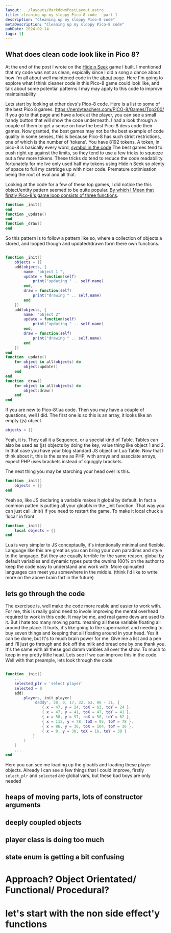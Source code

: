 ```yaml
---
layout: ../layouts/MarkdownPostLayout.astro
title: cleaning up my sloppy Pico-8 code - part 1
description: "Cleaning up my sloppy Pico-8 code"
metaDescription: "Cleaning up my sloppy Pico-8 code"
pubDate: 2024-02-14
tags: []
---
```



## What does clean code look like in Pico 8?

At the end of the post I wrote on the [Hide n Seek](/hide-n-seek-game) game I built.
I mentioned that my code was not as clean, espically since I did a song a dance about how I'm all
about well maintened code in the [about](/about) page.
Here I'm going to explore what I think cleaner code in this Pico-8 game could look like,
and talk about some potential patterns I may may apply to this code to improve maintainability


Lets start by looking at other devs's Pico-8 code. Here is a list to some of the best Pico 8 games.
https://nerdyteachers.com/PICO-8/Games/Top200/
If you go to that page and have a look at the player, you can see a small handy button that will show the code underneath.
I had a look through a couple of them to get a sense on how the best
Pico-8 devs code their games.
Now granted, the best games may not be the best example of code quality in some senses,
this is because Pico-8 has such strict restrictions, one of which is the number of 'tokens'.
You have 8192 tokens. A token, in pico-8 is basically every word, [symbol in the code](https://pico-8.fandom.com/wiki/Tokens)
The best games tend to push right up against the limits, so they tend to use a few tricks to
squeeze out a few more tokens.
These tricks do tend to reduce the code readability. fortunately for me Ive only used half my tokens using Hide n Seek
so plenty of space to full my cartridge up with nicer code.
Premature optimisation being the root of eval and all that.

Looking at the code for a few of these top games, I did notice the this object/entity pattern seemed
to be quite popular.
[By which I Mean that firstly Pico-8's game loop consists of three functions](https://www.lexaloffle.com/dl/docs/pico-8_manual.html#PICO_8_Program_Structure).


```lua
function _init()
end
function _update()
end
function _draw()
end
```

So this pattern is to follow a pattern like so, where a collection of objects a stored, and looped though and updated/drawn
form there own functions.

```lua

function _init()
    objects = {}
    add(objects, {
        name: "object 1 ",
        update = function(self)
            print("updating " .. self.name)
        end,
        draw = function(self)
            print("drawing " .. self.name)
        end
    })
    add(objects, {
        name: "object 2"
        update = function(self)
            print("updating " .. self.name)
        end,
        draw = function(self)
            print("drawing " .. self.name)
        end
    })
end
function _update()
    for object in all(objects) do
        object:update()
    end
end
function _draw()
    for object in all(objects) do
        object:draw()
    end
end
```

If you are new to Pico-8\lua code. Then you may have a couple of questions, well I did.
The first one is so this is an array, it looks like an empty (js) object.
```lua
objects = {}
```
Yeah, it is. They call it a Sequence, or a special kind of Table.
Tables can also be used as (js) objects by doing the key, value thing like object 1 and 2.
In that case you have your blog standard JS object or Lua Table.
Now that I think about it, this is the same as PHP, with arrays and associate arrays, expect
PHP uses brackets instead of squiggly brackets.

The next thing you may be starching your head over is this.
```lua
function _init()
    objects = {}
end
```
Yeah so, like JS declaring a variable makes it global by default.
In fact a common patten is putting all your gloabls in the _init function.
That way you can just call _init() if you need to restart the game.
To make it local chuck a 'local' in front
```lua
function _init()
    local objects = {}
end
```
Lua is very simpler to JS conceptaully, it's intentionally minimal and flexible. Language like this are great
as you can bring your own paradims and style to the language. But they are equally terrible for the same reason.
global by default variables and dynamic types puts the ownins 100% on the author to keep the code easy to understand and
work with. More opinuated languages can meet you somewhere in the middle.
(think I'd like to write more on the above brain fart in the future)

## lets go through the code

The exercisee is, well make the code more reable and easier to work with.
For me, this is really goind need to invole improving the mental overhead required to work in this code. It may be me, and real game devs are used to it.
But I hate too many moving parts. meaning all these variable floating all around the place. It hurts, it's like going to the supermarket and needing
to buy seven things and keeping that all floating around in your head.
Yes it can be done, but It's to much brain power for me. Give me a list and
a pen and I'll just go through and tick off the milk and bread one by one thank you.
It's the same with all these god damm varibles all over the show. To much to keep in my pretty little head.
Lets see if we can improve this in the code.
Well with that preample, lets look through the code

```lua

function _init()
    ...
    selected_plr = 'select player'
    selected = 0
    add(
        players, init_player(
            'daddy', 58, 0, 17, 32, 63, 90 - 31, {
                { x = 47, y = 24, toX = 63, toY = 24 },
                { x = 47, y = 41, toX = 47, toY = 41 },
                { x = 58, y = 97, toX = 58, toY = 62 },
                { x = 113, y = 78, toX = 95, toY = 78 },
                { x = 86, y = 36, toX = 104, toY = 36 },
                { x = 0, y = 30, toX = 16, toY = 30 }
            }
        )
    )
    ...
end

```

Here you can see me loading up the gloabls and loading these player
objects.
Already I can see a few things that I could improve, firstly
`select_plr` and `selected` are global vars, but these bad boys are only needed



















## heaps of moving parts, lots of constructor arguments


## deeply coupled objects

## player class is doing too much


## state enum is getting a bit confusing


# Approach? Object Orientated/ Functional/ Procedural?


# let's start with the non side effect'y functions

